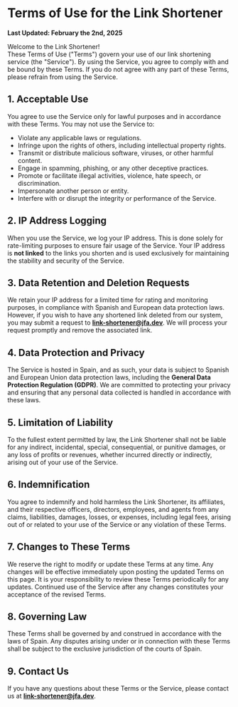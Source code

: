 # Terms of Use for the Link Shortener

**Last Updated: February the 2nd, 2025**

Welcome to the Link Shortener!  
These Terms of Use ("Terms") govern your use of our link shortening service (the "Service"). By using the Service, you agree to comply with and be bound by these Terms. If you do not agree with any part of these Terms, please refrain from using the Service.

## 1. **Acceptable Use**

You agree to use the Service only for lawful purposes and in accordance with these Terms. You may not use the Service to:

- Violate any applicable laws or regulations.
- Infringe upon the rights of others, including intellectual property rights.
- Transmit or distribute malicious software, viruses, or other harmful content.
- Engage in spamming, phishing, or any other deceptive practices.
- Promote or facilitate illegal activities, violence, hate speech, or discrimination.
- Impersonate another person or entity.
- Interfere with or disrupt the integrity or performance of the Service.

## 2. **IP Address Logging**

When you use the Service, we log your IP address. This is done solely for rate-limiting purposes to ensure fair usage of the Service. Your IP address is **not linked** to the links you shorten and is used exclusively for maintaining the stability and security of the Service.

## 3. **Data Retention and Deletion Requests**

We retain your IP address for a limited time for rating and monitoring purposes, in compliance with Spanish and European data protection laws. However, if you wish to have any shortened link deleted from our system, you may submit a request to **link-shortener@jfa.dev**. We will process your request promptly and remove the associated link.

## 4. **Data Protection and Privacy**

The Service is hosted in Spain, and as such, your data is subject to Spanish and European Union data protection laws, including the **General Data Protection Regulation (GDPR)**. We are committed to protecting your privacy and ensuring that any personal data collected is handled in accordance with these laws.

## 5. **Limitation of Liability**

To the fullest extent permitted by law, the Link Shortener shall not be liable for any indirect, incidental, special, consequential, or punitive damages, or any loss of profits or revenues, whether incurred directly or indirectly, arising out of your use of the Service.

## 6. **Indemnification**

You agree to indemnify and hold harmless the Link Shortener, its affiliates, and their respective officers, directors, employees, and agents from any claims, liabilities, damages, losses, or expenses, including legal fees, arising out of or related to your use of the Service or any violation of these Terms.

## 7. **Changes to These Terms**

We reserve the right to modify or update these Terms at any time. Any changes will be effective immediately upon posting the updated Terms on this page. It is your responsibility to review these Terms periodically for any updates. Continued use of the Service after any changes constitutes your acceptance of the revised Terms.

## 8. **Governing Law**

These Terms shall be governed by and construed in accordance with the laws of Spain. Any disputes arising under or in connection with these Terms shall be subject to the exclusive jurisdiction of the courts of Spain.

## 9. **Contact Us**

If you have any questions about these Terms or the Service, please contact us at **link-shortener@jfa.dev**.
